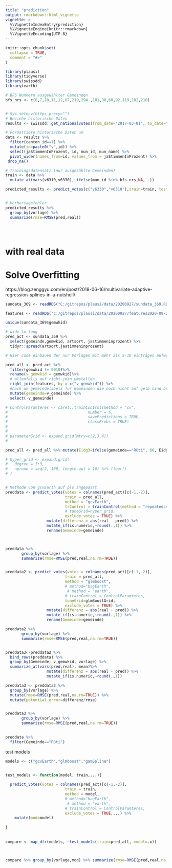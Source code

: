 ```yaml
---
title: "prediction"
output: rmarkdown::html_vignette
vignette: >
  %\VignetteIndexEntry{prediction}
  %\VignetteEngine{knitr::rmarkdown}
  %\VignetteEncoding{UTF-8}
---
```


```r
knitr::opts_chunk$set(
  collapse = TRUE,
  comment = "#>"
)
```

```r
library(plausi)
library(tidyverse)
library(swissdd)
library(earth)

# BFS Nummern ausgewählter Gemeinden
bfs_nrs <- c(6,7,10,11,12,87,219,294 ,181,38,60,92,119,182,218)


# Sys.setenv(https_proxy="")
# Beziehe historische Daten
results <- swissdd::get_nationalvotes(from_date="2017-03-01", to_date="2020-09-27")

# Formattiere historische Daten um
data <- results %>%
  filter(canton_id==1) %>% 
  mutate(id=paste0("v",id)) %>%
  select(jaStimmenInProzent, id, mun_id, mun_name) %>%
  pivot_wider(names_from=id, values_from = jaStimmenInProzent) %>% 
 drop_na()

# Trainingsdatensatz (nur ausgezählte Gemeinden)
train <- data %>% 
  mutate_at(vars(v6310,v6330),~ifelse(mun_id %in% bfs_nrs,NA, .))

predicted_results <- predict_votes(c("v6330","v6310"),train=train, test=data ,exclude_votes = TRUE, geo_vars=c("mun_id","mun_name" ))


# Vorhersagefehler
predicted_results %>% 
  group_by(vorlage) %>% 
  summarize(rmse=RMSE(pred,real))





```

# with real data 

# Solve Overfitting
https://blog.zenggyu.com/en/post/2018-06-16/multivariate-adaptive-regression-splines-in-a-nutshell/

```r

sundata_369 <- readRDS("C:/gitrepos/plausi/data/20200927/sundata_369.RDS")

features <- readRDS("C:/gitrepos/plausi/data/20200927/features2020-09-27.RDS")

unique(sundata_369$gemwkid)

# wide to long
pred_act <- sundata_369 %>% 
  select(gemeinde,gemwkid, artsort, jastimmeninprozent) %>% 
  tidyr::spread(artsort,jastimmeninprozent)

# Hier code einbauen der nur Vorlagen mit mehr als 5-10 einträgen aufweist

pred_all <- pred_act %>% 
  filter(gemwkid != 9010)%>% 
  rename(v_gemwkid = gemwkid)%>% 
  # allenfalls auf right-join umstellen
  right_join(features, by = c("v_gemwkid")) %>% 
  #hack um gemeindelabels für Gemeinden die noch nicht auf gelb sind beizubehalten
  mutate(gemeinde=v_gemeinde) %>% 
  select(-v_gemeinde)

# ControlParamteres <- caret::trainControl(method = "cv",
#                                   number = 5,
#                                   savePredictions = TRUE,
#                                   classProbs = TRUE)
# 
# 
# parameterGrid <- expand.grid(mtry=c(2,3,4))
# 

pred_all <- pred_all %>% mutate(Eidg3=ifelse(gemeinde=="Rüti", 66, Eidg3))

# hyper_grid <- expand.grid(
#   degree = 1:3,
#   nprune = seq(2, 100, length.out = 10) %>% floor()
# )


# Methode von gcvEarth auf pls angepasst
preddata <- predict_votes(votes = colnames(pred_act)[c(-1,-2)], 
                          train = pred_all, 
                          method = "gcvEarth",
                          trControl = trainControl(method = "repeatedcv", number = 10, repeats = 5),
                          # tuneGrid=hyper_grid,
                          exclude_votes = TRUE) %>% 
                  mutate(differenz = abs(real - pred)) %>% 
                  mutate_if(is.numeric,~round(.,1)) %>% 
                  rename(Gemeinde=gemeinde)



preddata %>% 
       group_by(vorlage) %>% 
       summarize(rmse=RMSE(pred,real,na.rm=TRUE))


preddata2 <- predict_votes(votes = colnames(pred_act)[c(-1,-2)], 
                          train = pred_all, 
                          method = "glmboost",
                          # method="bagEarth",
                           # method = "earth",
                          # trainControl = ControlParamteres,
                          tuneGrid=glmBoostGrid,
                          exclude_votes = TRUE) %>% 
                  mutate(differenz = abs(real - pred)) %>% 
                  mutate_if(is.numeric,~round(.,1)) %>% 
                  rename(Gemeinde=gemeinde)

preddata2 %>% 
       group_by(vorlage) %>% 
       summarize(rmse=RMSE(pred,real,na.rm=TRUE))


preddata3<-preddata2 %>% 
  bind_rows(preddata) %>% 
  group_by(Gemeinde, v_gemwkid, vorlage) %>% 
  summarize_at(vars(pred,real), mean)%>% 
                  mutate(differenz = abs(real - pred)) %>% 
                  mutate_if(is.numeric,~round(.,1)) 

preddata3 <- preddata3 %>% 
  group_by(vorlage) %>% 
  mutate(rmse=RMSE(pred,real,na.rm=TRUE)) %>% 
  mutate(potential_error=differenz/rmse)


preddata3 %>% 
       group_by(vorlage) %>% 
       summarize(rmse=RMSE(pred,real,na.rm=TRUE))
                  

preddata %>% 
  filter(Gemeinde=="Rüti")


```

test models 
```r


models <- c("gcvEarth","glmboost","gamSpline")


test_models <- function(model, train,...){
  
  predict_votes(votes = colnames(pred_act)[c(-1,-2)], 
                          train = train,
                          method = model,
                          # method="bagEarth",
                           # method = "earth",
                          # trainControl = ControlParamteres,
                          exclude_votes = TRUE,...) %>% 
    mutate(mod=model) 
  
}
  
  
compare <- map_dfr(models, ~test_models(train=pred_all, model=.x)) 



compare %>% group_by(vorlage,mod) %>% summarize(rmse=RMSE(pred,real,na.rm=TRUE))

```



```r








```


